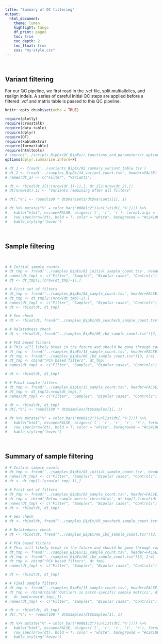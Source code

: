 ```yaml
---
title: "Summary of QC filtering"
output: 
  html_document:
    theme: lumen
    highlight: tango
    df_print: paged
    toc: true
    toc_depth: 2
    toc_float: true
    css: "my-style.css"
---
```

 <br>

## Variant filtering

For our QC pipeline, we first read in the .vcf file, split multiallelics, and realign indels. A series of careful initial QC steps are applied before a filtered .vcf and matrix table is passed to this QC pipeline.


```r
knitr::opts_chunk$set(echo = TRUE)

require(plotly)
require(crosstalk)
require(data.table)
require(dplyr)
require(DT)
require(kableExtra)
require(formattable)
require(htmltools)
# source("../scripts_BipEx/QC_BipEx/r_functions_and_parameters/r_options_BipEx.r")
options(dplyr.summarise.inform=F)
```

```r
# dt_1 <- fread('../variants_BipEx/02_summary_variant_table.tsv')
# dt_2 <- fread('../samples_BipEx/14_variant_count.tsv', header=FALSE)
# names(dt_2) <- c("Filter", "Variants")

# dt <- rbind(dt_1[1:(nrow(dt_1)-1),], dt_2[2:nrow(dt_2),])
# dt[nrow(dt),1] <- "Variants remaining after all filters"

# dt[,"%"] <- round(100 * dt$Variants/dt$Variants[1], 1)

# dt %>% mutate("%" = color_bar("#0081c2")(unlist(dt[,'%']))) %>% 
#   kable("html", escape=FALSE, align=c('l', 'r', 'r'), format.args = list(big.mark = ",")) %>% row_spec(0,bold=TRUE) %>%
#   row_spec(nrow(dt), bold = T, color = "white", background = "#c24100") %>% 
#   kable_styling('hover')

```

<br>

## Sample filtering

<br>

```r

# # Initial sample counts
# dt_tmp <- fread('../samples_BipEx/03_initial_sample_count.tsv', header=FALSE)
# names(dt_tmp) <- c("Filter", "Samples", "Bipolar cases", "Controls")
# dt <- dt_tmp[1:(nrow(dt_tmp)-1),]

# # First set of filters
# dt_tmp <- fread('../samples_BipEx/03_sample_count.tsv', header=FALSE)
# dt_tmp <- dt_tmp[2:(nrow(dt_tmp)-1),]
# names(dt_tmp) <- c("Filter", "Samples", "Bipolar cases", "Controls")
# dt <- rbind(dt, dt_tmp)

# # Sex check
# dt <- rbind(dt, fread("../samples_BipEx/05_sexcheck_sample_count.tsv")[2,1:4])

# # Relatedness check
# dt <- rbind(dt, fread("../samples_BipEx/06_ibd_sample_count.tsv")[2, 1:4])

# # PCA based filters
# # This will likely break in the future and should be gone through carefully.
# dt_tmp <- fread('../samples_BipEx/15_sample_count.tsv', header=FALSE)[1, 2:4]
# dt_tmp <- fread("../samples_BipEx/06_ibd_sample_count.tsv")[3, 2:4] - dt_tmp
# dt_tmp <- cbind("PCA based filters", dt_tmp)
# names(dt_tmp) <- c("Filter", "Samples", "Bipolar cases", "Controls")

# dt <- rbind(dt, dt_tmp)

# # Final sample filters
# dt_tmp <- fread('../samples_BipEx/15_sample_count.tsv', header=FALSE)
# dt_tmp <- dt_tmp[2:nrow(dt_tmp),]
# names(dt_tmp) <- c("Filter", "Samples", "Bipolar cases", "Controls")

# dt <- rbind(dt, dt_tmp)
# dt[,"%"] <- round(100 * dt$Samples/dt$Samples[1], 1)

# dt %>% mutate("%" = color_bar("#0081c2")(unlist(dt[,'%']))) %>% 
#   kable("html", escape=FALSE, align=c('l', 'r', 'r', 'r', 'r'), format.args = list(big.mark = ",")) %>% row_spec(0,bold=TRUE) %>%
#   row_spec(nrow(dt), bold = T, color = "white", background = "#c24100") %>% 
#   kable_styling('hover')

```

<br>

## Summary of sample filtering

```r

# # Initial sample counts
# dt_tmp <- fread('../samples_BipEx/03_initial_sample_count.tsv', header=FALSE)
# names(dt_tmp) <- c("Filter", "Samples", "Bipolar cases", "Controls")
# dt <- dt_tmp[1:(nrow(dt_tmp)-1),]

# # First set of filters
# dt_tmp <- fread('../samples_BipEx/03_sample_count.tsv', header=FALSE)
# dt_tmp <- cbind('Below sample metric thresholds', dt_tmp[1,2:ncol(dt_tmp)] - dt_tmp[nrow(dt_tmp),2:ncol(dt_tmp)])
# names(dt_tmp) <- c("Filter", "Samples", "Bipolar cases", "Controls")
# dt <- rbind(dt, dt_tmp)

# # Sex check
# dt <- rbind(dt, fread("../samples_BipEx/05_sexcheck_sample_count.tsv")[2,1:4])

# # Relatedness check
# dt <- rbind(dt, fread("../samples_BipEx/06_ibd_sample_count.tsv")[2, 1:4])

# # PCA based filters
# # This will likely break in the future and should be gone through carefully.
# dt_tmp <- fread('../samples_BipEx/15_sample_count.tsv', header=FALSE)[1, 2:4]
# dt_tmp <- fread("../samples_BipEx/06_ibd_sample_count.tsv")[3, 2:4] - dt_tmp
# dt_tmp <- cbind("PCA based filters", dt_tmp)
# names(dt_tmp) <- c("Filter", "Samples", "Bipolar cases", "Controls")

# dt <- rbind(dt, dt_tmp)

# # Final sample filters
# dt_tmp <- fread('../samples_BipEx/15_sample_count.tsv', header=FALSE)
# dt_tmp <- rbind(cbind('Outliers in batch-specific sample metrics', dt_tmp[1,2:ncol(dt_tmp)] - dt_tmp[nrow(dt_tmp),2:ncol(dt_tmp)]),
#   dt_tmp[nrow(dt_tmp),])
# names(dt_tmp) <- c("Filter", "Samples", "Bipolar cases", "Controls")

# dt <- rbind(dt, dt_tmp)
# dt[,"%"] <- round(100 * dt$Samples/dt$Samples[1], 1)

# dt %>% mutate("%" = color_bar("#0081c2")(unlist(dt[,'%']))) %>% 
#   kable("html", escape=FALSE, align=c('l', 'r', 'r', 'r', 'r'), format.args = list(big.mark = ",")) %>% row_spec(0,bold=TRUE) %>%
#   row_spec(nrow(dt), bold = T, color = "white", background = "#c24100") %>% 
#   kable_styling('hover')

```

